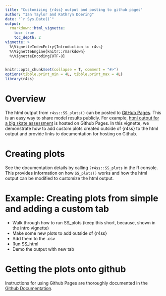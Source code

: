 ```yaml
---
title: "Customizing {r4ss} output and posting to github pages"
author: "Ian Taylor and Kathryn Doering"
date: "`r Sys.Date()`"
output: 
  rmarkdown::html_vignette:
    toc: true
    toc_depth: 2
vignette: >
  %\VignetteIndexEntry{Introduction to r4ss}
  %\VignetteEngine{knitr::rmarkdown}
  %\VignetteEncoding{UTF-8}
---
```


```r
knitr::opts_chunk$set(collapse = T, comment = "#>")
options(tibble.print_min = 4L, tibble.print_max = 4L)
library(r4ss)
```

# Overview

The html output from `r4ss::SS_plots()` can be posted to [GitHub
Pages](https://pages.github.com/). This is an easy way to share model results
publicly. For example, [html output for a big skate
assessment](https://r4ss.github.io/r4ss/BigSkate/) is hosted on Github Pages. In
this vignette, we demonstrate how to add custom plots created outside of {r4ss}
 to the html output and provide links to documentation for hosting on Github.


# Creating plots

See the documentation details by calling `?r4ss::SS_plots` in the R console.
This provides information on how `SS_plots()` works and how the html output can
be modified to customize the html output.

# Example: Creating plots from simple and adding a custom tab
- Walk through how to run SS_plots (keep this short, because, shown in the intro vignette)
- Make some new plots to add outside of {r4ss}
- Add them to the .csv
- Run SS_html
- Demo the output with new tab

# Getting the plots onto github
Instructions for using Github Pages are thoroughly documented in the [Github
Documentation](https://docs.github.com/en/pages/quickstart).